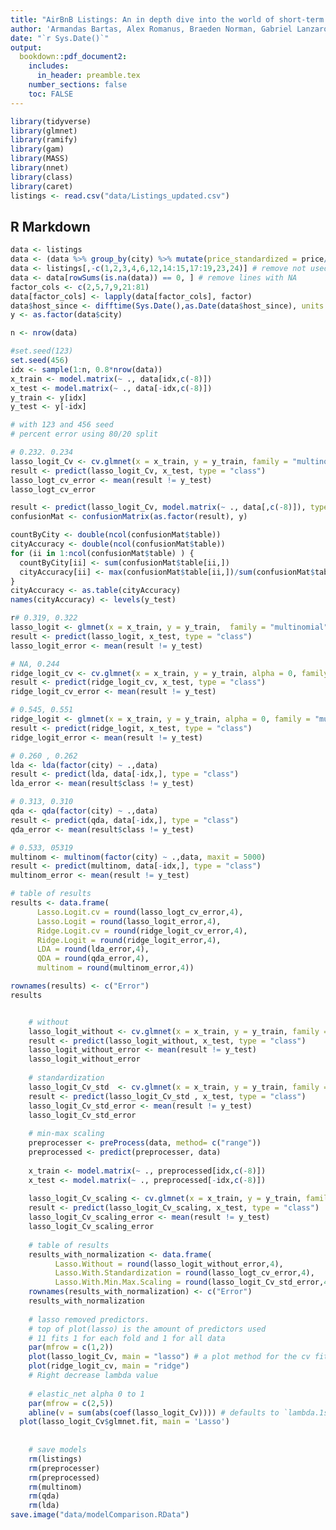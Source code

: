 ```yaml
---
title: "AirBnB Listings: An in depth dive into the world of short-term sublets"
author: 'Armandas Bartas, Alex Romanus, Braeden Norman, Gabriel Lanzaro'
date: "`r Sys.Date()`"
output: 
  bookdown::pdf_document2:
    includes:
      in_header: preamble.tex
    number_sections: false
    toc: FALSE
---
```


```r
library(tidyverse)
library(glmnet)
library(ramify)
library(gam)
library(MASS)
library(nnet)
library(class)
library(caret)
listings <- read.csv("data/Listings_updated.csv")
```
## R Markdown

```r
data <- listings
data <- (data %>% group_by(city) %>% mutate(price_standardized = price/max(price))) # data by max for city
data <- listings[,-c(1,2,3,4,6,12,14:15,17:19,23,24)] # remove not used predictors
data <- data[rowSums(is.na(data)) == 0, ] # remove lines with NA
factor_cols <- c(2,5,7,9,21:81)
data[factor_cols] <- lapply(data[factor_cols], factor)
data$host_since <- difftime(Sys.Date(),as.Date(data$host_since), units = c("days"))
y <- as.factor(data$city)

n <- nrow(data)

#set.seed(123)
set.seed(456)
idx <- sample(1:n, 0.8*nrow(data))
x_train <- model.matrix(~ ., data[idx,c(-8)])
x_test <- model.matrix(~ ., data[-idx,c(-8)])
y_train <- y[idx]
y_test <- y[-idx]

# with 123 and 456 seed 
# percent error using 80/20 split

# 0.232. 0.234
lasso_logit_Cv <- cv.glmnet(x = x_train, y = y_train, family = "multinomial")
result <- predict(lasso_logit_Cv, x_test, type = "class")
lasso_logt_cv_error <- mean(result != y_test)
lasso_logt_cv_error

result <- predict(lasso_logit_Cv, model.matrix(~ ., data[,c(-8)]), type = "class")
confusionMat <- confusionMatrix(as.factor(result), y)

countByCity <- double(ncol(confusionMat$table))
cityAccuracy <- double(ncol(confusionMat$table))
for (ii in 1:ncol(confusionMat$table) ) {
  countByCity[ii] <- sum(confusionMat$table[ii,])
  cityAccuracy[ii] <- max(confusionMat$table[ii,])/sum(confusionMat$table[ii,])
}
cityAccuracy <- as.table(cityAccuracy)
names(cityAccuracy) <- levels(y_test)

r# 0.319, 0.322
lasso_logit <- glmnet(x = x_train, y = y_train,  family = "multinomial")
result <- predict(lasso_logit, x_test, type = "class")
lasso_logit_error <- mean(result != y_test)

# NA, 0.244
ridge_logit_cv <- cv.glmnet(x = x_train, y = y_train, alpha = 0, family = "multinomial")
result <- predict(ridge_logit_cv, x_test, type = "class")
ridge_logit_cv_error <- mean(result != y_test)

# 0.545, 0.551
ridge_logit <- glmnet(x = x_train, y = y_train, alpha = 0, family = "multinomial")
result <- predict(ridge_logit, x_test, type = "class")
ridge_logit_error <- mean(result != y_test)

# 0.260 , 0.262
lda <- lda(factor(city) ~ .,data)
result <- predict(lda, data[-idx,], type = "class")
lda_error <- mean(result$class != y_test)

# 0.313, 0.310
qda <- qda(factor(city) ~ .,data)
result <- predict(qda, data[-idx,], type = "class")
qda_error <- mean(result$class != y_test)

# 0.533, 05319
multinom <- multinom(factor(city) ~ .,data, maxit = 5000)
result <- predict(multinom, data[-idx,], type = "class")
multinom_error <- mean(result != y_test)

# table of results
results <- data.frame(
      Lasso.Logit.cv = round(lasso_logt_cv_error,4),
      Lasso.Logit = round(lasso_logit_error,4),
      Ridge.Logit.cv = round(ridge_logit_cv_error,4),
      Ridge.Logit = round(ridge_logit_error,4),
      LDA = round(lda_error,4),
      QDA = round(qda_error,4),
      multinom = round(multinom_error,4))

rownames(results) <- c("Error")
results


	# without 
	lasso_logit_without <- cv.glmnet(x = x_train, y = y_train, family = "multinomial", standardize = FALSE)
	result <- predict(lasso_logit_without, x_test, type = "class")
	lasso_logit_without_error <- mean(result != y_test)
	lasso_logit_without_error
	
	# standardization
	lasso_logit_Cv_std  <- cv.glmnet(x = x_train, y = y_train, family = "multinomial")
	result <- predict(lasso_logit_Cv_std , x_test, type = "class")
	lasso_logit_Cv_std_error <- mean(result != y_test)
	lasso_logit_Cv_std_error
	
	# min-max scaling
	preprocesser <- preProcess(data, method= c("range"))
	preprocessed <- predict(preprocesser, data)
	
	x_train <- model.matrix(~ ., preprocessed[idx,c(-8)])
	x_test <- model.matrix(~ ., preprocessed[-idx,c(-8)])
	
	lasso_logit_Cv_scaling <- cv.glmnet(x = x_train, y = y_train, family = "multinomial")
	result <- predict(lasso_logit_Cv_scaling, x_test, type = "class")
	lasso_logit_Cv_scaling_error <- mean(result != y_test)
	lasso_logit_Cv_scaling_error
	
	# table of results
	results_with_normalization <- data.frame(
	      Lasso.Without = round(lasso_logit_without_error,4),
	      Lasso.With.Standardization = round(lasso_logt_cv_error,4),
	      Lasso.With.Min.Max.Scaling = round(lasso_logit_Cv_std_error,4))
	rownames(results_with_normalization) <- c("Error")
	results_with_normalization
	
	# lasso removed predictors. 
	# top of plot(lasso) is the amount of predictors used
	# 11 fits 1 for each fold and 1 for all data
	par(mfrow = c(1,2))
	plot(lasso_logit_Cv, main = "lasso") # a plot method for the cv fit
	plot(ridge_logit_cv, main = "ridge")
	# Right decrease lambda value 
	
	# elastic_net alpha 0 to 1
	par(mfrow = c(2,5))
	abline(v = sum(abs(coef(lasso_logit_Cv)))) # defaults to `lambda.1se`
  plot(lasso_logit_Cv$glmnet.fit, main = 'Lasso')
	
	
	# save models
	rm(listings)
	rm(preprocesser)
	rm(preprocessed)
	rm(multinom)
	rm(qda)
	rm(lda)
save.image("data/modelComparison.RData")
```



